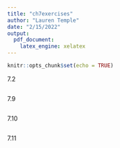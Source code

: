 ```yaml
---
title: "ch7exercises"
author: "Lauren Temple"
date: "2/15/2022"
output: 
  pdf_document:
    latex_engine: xelatex
---
```


```r
knitr::opts_chunk$set(echo = TRUE)
```

7.2
```r

```



7.9
```r

```




7.10
```r

```





7.11
```r

```



